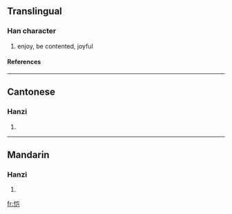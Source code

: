 {{see|愷}}

==Translingual==
===Han character===
{{Han char|rn=61|rad=心|as=06|sn=9|four=|canj=心山尸山 (PUSU)}}
# enjoy, be contented, joyful
====References====
{{Han ref|kx=0386.161|hdz=42296.030|uh=607A|ud=24698}}
----
==Cantonese==
===Hanzi===
{{yue-hanzi|jyut=|y=hoi2}}
# {{defn|Cantonese}}
----
==Mandarin==
===Hanzi===
{{cmn-hanzi|tra=愷|pin=[[kǎi]] ([[kai3]])|wg=k'ai<sup>3</sup>}}
# {{defn|Mandarin}}

[[fr:恺]]
